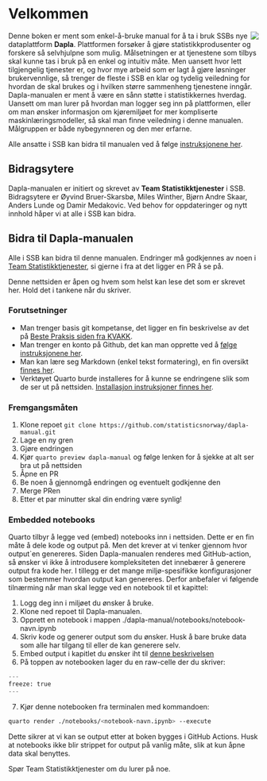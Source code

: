 # Velkommen {.unnumbered}

![](images/Dapla-Logo1.png){style="max-width: 35%; float: right;" fig-alt="Dapla logo"}

Denne boken er ment som enkel-å-bruke manual for å ta i bruk SSBs nye dataplattform **Dapla**. Plattformen forsøker å gjøre statistikkprodusenter og forskere så selvhjulpne som mulig. Målsetningen er at tjenestene som tilbys skal kunne tas i bruk på en enkel og intuitiv måte. Men uansett hvor lett tilgjengelig tjenester er, og hvor mye arbeid som er lagt å gjøre løsninger brukervennlige, så trenger de fleste i SSB en klar og tydelig veiledning for hvordan de skal brukes og i hvilken større sammenheng tjenestene inngår. Dapla-manualen er ment å være en sånn støtte i statistikkernes hverdag. Uansett om man lurer på hvordan man logger seg inn på plattformen, eller om man ønsker informasjon om kjøremiljøet for mer kompliserte maskinlæringsmodeller, så skal man finne veiledning i denne manualen. Målgruppen er både nybegynneren og den mer erfarne.

::: {.callout-note appearance="simple"}
Alle ansatte i SSB kan bidra til manualen ved å følge [instruksjonene her](./bidra-til-dapla-manualen.html).
:::

## Bidragsytere {.unnumbered}

Dapla-manualen er initiert og skrevet av **Team Statistikktjenester** i SSB. Bidragsytere er Øyvind Bruer-Skarsbø, Miles Winther, Bjørn Andre Skaar, Anders Lunde og Damir Medakovic. Ved behov for oppdateringer og nytt innhold håper vi at alle i SSB kan bidra.

## Bidra til Dapla-manualen {.unnumbered}

Alle i SSB kan bidra til denne manualen. Endringer må godkjennes av noen i [Team Statistikktjenester](https://github.com/orgs/statisticsnorway/teams/dapla-stat-developers), si gjerne i fra at det ligger en PR å se på.

::: {.callout-warning}
Denne nettsiden er åpen og hvem som helst kan lese det som er skrevet her. Hold det i tankene når du skriver.
:::

### Forutsetninger {.unnumbered}

- Man trenger basis git kompetanse, det ligger en fin beskrivelse av det på [Beste Praksis siden fra KVAKK](https://statistics-norway.atlassian.net/l/cp/6H4MD86J).
- Man trenger en konto på Github, det kan man opprette ved å [følge instruksjonene her](./git-og-github.qmd#opprett-github-bruker).
- Man kan lære seg Markdown (enkel tekst formatering), en fin oversikt [finnes her](http://mdcheatsheet.com/).
- Verktøyet Quarto burde installeres for å kunne se endringene slik som de ser ut på nettsiden. [Installasjon instruksjoner finnes her](https://quarto.org/docs/get-started/index.html).

### Fremgangsmåten

1. Klone repoet `git clone https://github.com/statisticsnorway/dapla-manual.git`
1. Lage en ny gren
1. Gjøre endringen
1. Kjør `quarto preview dapla-manual` og følge lenken for å sjekke at alt ser bra ut på nettsiden
1. Åpne en PR
1. Be noen å gjennomgå endringen og eventuelt godkjenne den
1. Merge PRen
1. Etter et par minutter skal din endring være synlig!

### Embedded notebooks

Quarto tilbyr å legge ved (embed) notebooks inn i nettsiden. Dette er en fin måte å dele kode og output på. Men det krever at vi tenker gjennom hvor output`en genereres. Siden Dapla-manualen renderes med GitHub-action, så ønsker vi ikke å introdusere kompleksiteten det innebærer å generere output fra kode her. I tillegg er det mange miljø-spesifikke konfigurasjoner som bestemmer hvordan output kan genereres. Derfor anbefaler vi følgende tilnærming når man skal legge ved en notebook til et kapittel:

1. Logg deg inn i miljøet du ønsker å bruke.
2. Klone ned repoet til Dapla-manualen.
3. Opprett en notebook i mappen ./dapla-manual/notebooks/notebook-navn.ipynb
4. Skriv kode og generer output som du ønsker. Husk å bare bruke data som alle har tilgang til eller de kan generere selv.
5. Embed output i kapitlet du ønsker iht til [denne beskrivelsen](https://quarto.org/docs/authoring/notebook-embed.html)
6. På toppen av notebooken lager du en raw-celle der du skriver:

```python
---
freeze: true
---
```

7. Kjør denne notebooken fra terminalen med kommandoen:

```bash
quarto render ./notebooks/<notebook-navn.ipynb> --execute
```

Dette sikrer at vi kan se output etter at boken bygges i GitHub Actions. Husk at notebooks ikke blir strippet for output på vanlig måte, slik at kun åpne data skal benyttes. 

Spør Team Statistikktjenester om du lurer på noe.

